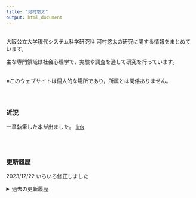 ---
title: "河村悠太"
output: html_document
---


<br/>
大阪公立大学現代システム科学研究科 河村悠太の研究に関する情報をまとめています。

主な専門領域は社会心理学で，実験や調査を通して研究を行っています。
<br/><br/>

※このウェブサイトは個人的な場所であり，所属とは関係ありません。
<br/><br/><br/>

## {.row}

### 近況 {.col-md-6}

一章執筆した本が出ました。 <a href="https://www.akashi.co.jp/book/b638361.html" target="_blank">link</a>

<br/><br/>

### 更新履歴 {.col-md-6}

2023/12/22 いろいろ修正しました

<details><summary>過去の更新履歴</summary>
<ul>
  <li>2023/7/29 色々修正しました</li>
  <li>2023/6/11 Labのページを作りました</li>
  <li>2023/5/13 Works, Englishを修正しました</li>
  <li>2023/3/30 Works, Englishを修正しました</li>
  <li>2022/12/31 About, Englishを修正しました</li>
  <li>2022/08/09 いろいろ修正しました</li>
  <li>2022/04/21 いろいろ修正しました</li>
  <li>2022/01/13 Works, Englishを修正しました</li>
  <li>2021/09/23 Works, Englishを修正しました</li>
  <li>2021/06/14 いろいろ修正しました</li>
  <li>2021/04/02 いろいろ修正しました</li>
  <li>2021/01/17 About, Englishを修正しました</li>
  <li>2020/09/28 いろいろ修正しました</li>
  <li>2020/06/28 Works, Englishを修正しました</li>
  <li>2019/12/16 いろいろ修正しました</li>
  <li>2019/11/17 いろいろ修正しました</li>
  <li>2019/09/25 About Me, Englishを修正しました</li>
  <li>2019/09/09 Works, Englishを修正しました</li>
  <li>2019/08/02 いろいろ修正しました</li>
  <li>2019/04/23 連絡先を更新しました</li>
  <li>2019/04/02 Homeを微修正しました</li>
  <li>2019/04/01 所属が変わりました</li>
  <li>2019/03/12 About Me，Englishを修正しました</li>
  <li>2019/02/19 いろいろ修正しました</li>
  <li>2018/11/22 いろいろ修正しました</li>
  <li>2018/11/06 Works, Englishを修正しました</li>
  <li>2018/10/21 公開しました</li>
</ul>
</details>

<br/><br/>

